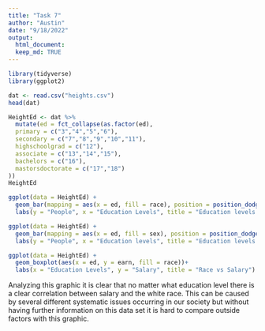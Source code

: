 ```yaml
---
title: "Task 7"
author: "Austin"
date: "9/18/2022"
output: 
  html_document:
  keep_md: TRUE
---
```


```r
library(tidyverse)
library(ggplot2)
```

```r
dat <- read.csv("heights.csv")
head(dat)
```

```r
HeightEd <- dat %>%
  mutate(ed = fct_collapse(as.factor(ed),
  primary = c("3","4","5","6"),
  secondary = c("7","8","9","10","11"),
  highschoolgrad = c("12"),
  associate = c("13","14","15"),
  bachelors = c("16"),
  mastorsdoctorate = c("17","18")
))
HeightEd   

```

```r
ggplot(data = HeightEd) +
  geom_bar(mapping = aes(x = ed, fill = race), position = position_dodge(width = 0.9)) +
  labs(y = "People", x = "Education Levels", title = "Education levels vs race")
```

```r
ggplot(data = HeightEd) +
  geom_bar(mapping = aes(x = ed, fill = sex), position = position_dodge(width = 0.9)) +
  labs(y = "People", x = "Education levels", title = "Education levels vs Gender")
```

```r
ggplot(data = HeightEd) +
  geom_boxplot(aes(x = ed, y = earn, fill = race))+
  labs(x = "Education Levels", y = "Salary", title = "Race vs Salary")
```
 Analyzing this graphic it is clear that no matter what education level there is a clear correlation between salary and the white race. This can be caused by several different systematic issues occurring in our society but without having further information on this data set it is hard to compare outside factors with this graphic.

       
       